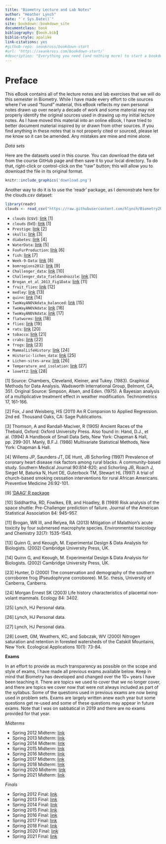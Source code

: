```yaml
--- 
title: "Biometry Lecture and Lab Notes"
author: "Heather Lynch"
date: "`r Sys.Date()`"
site: bookdown::bookdown_site
documentclass: book
bibliography: [book.bib]
biblio-style: apalike
link-citations: yes
#github-repo: seankross/bookdown-start
#url: 'http\://seankross.com/bookdown-start/'
#description: "Everything you need (and nothing more) to start a bookdown book."
---
```


# Preface {-}

This eBook contains all of the lecture notes and lab exercises that we will do this semester in Biometry. While I have made every effort to cite sources where I've used "found" material, this eBook reflects my own personal notes drawn up over nearly a decade of work and some material may not properly identify the original sources used in drawing up my initial lecture notes. As I have moved this material into an online eBook, I have tried to better document material inspired by or drawn from other sources. If you find anything in these notes that is not properly cited or sourced, please let me know so it can be amended. Any mistakes are mine and mine alone.

*Data sets*

Here are the datasets used in this course. You can download the data set from the course GitHub page and then save it to your local directory. To do that, right-click or control-click on the "raw" button; this will allow you to download the file in its original format.

```r
knitr::include_graphics('download.png')
```

Another way to do it is to use the 'readr' package, as I demonstrate here for the clouds.csv dataset:

```r
library(readr)
clouds <- read_csv("https://raw.githubusercontent.com/hlynch/Biometry2021/master/_data/clouds.csv")
```

* `clouds` (csv): [link](https://github.com/hlynch/Biometry2022/tree/master/_data/clouds.csv) [1]
* `clouds` (txt): [link](https://github.com/hlynch/Biometry2022/tree/master/_data/clouds.txt) [1]
* `Prestige`: [link](https://github.com/hlynch/Biometry2022/tree/master/_data/Prestige.csv) [2]
* `skulls`: [link](https://github.com/hlynch/Biometry2022/tree/master/_data/skulls.txt) [3]
* `diabetes`: [link](https://github.com/hlynch/Biometry2022/tree/master/_data/diabetes.csv) [4]
* `WaterData`: [link](https://github.com/hlynch/Biometry2022/tree/master/_data/WaterData.csv) [5]
* `FoxFurProduction`: [link](https://github.com/hlynch/Biometry2022/tree/master/_data/FoxFurProduction.csv) [6]  
* `fish`: [link](https://github.com/hlynch/Biometry2022/tree/master/_data/fish.txt) [7]
* `Week-9-Data`: [link](https://github.com/hlynch/Biometry2022/tree/master/_data/Week-9-Data.txt) [8]
* `bomregions2012`: [link](https://github.com/hlynch/Biometry2022/tree/master/_data/bomregions2012.csv) [9]
* `Challenger_data`: [link](https://github.com/hlynch/Biometry2022/tree/master/_data/Challenger_data.csv) [10]
* `Challenger_data_fieldandnozzle`: [link](https://github.com/hlynch/Biometry2022/tree/master/_data/Challenger_data_fieldandnozzle.csv) [10]
* `Brogan_et_al_2013_Fig1Data`: [link](https://github.com/hlynch/Biometry2022/tree/master/_data/Brogan_et_al_2013_Fig1Data.xlsx) [11]
* `fruit_flies`: [link](https://github.com/hlynch/Biometry2022/tree/master/_data/fruit_flies.csv) [12]
* `medley`: [link](https://github.com/hlynch/Biometry2022/tree/master/_data/medley.csv) [13]
* `quinn`: [link](https://github.com/hlynch/Biometry2022/tree/master/_data/quinn.csv) [14]
* `TwoWayANOVAdata_balanced`: [link](https://github.com/hlynch/Biometry2022/tree/master/_data/TwoWayANOVAdata_balanced.csv) [15]
* `TwoWayANOVAdata`: [link](https://github.com/hlynch/Biometry2022/tree/master/_data/TwoWayANOVAdata.csv) [16]
* `TwoWayANOVAdata`: [link](https://github.com/hlynch/Biometry2022/tree/master/_data/TwoWayANOVAdata.csv) [17]
* `flatworms`: [link](https://github.com/hlynch/Biometry2022/tree/master/_data/flatworms.csv) [18]
* `flies`: [link](https://github.com/hlynch/Biometry2022/tree/master/_data/flies.txt) [19]
* `rats`: [link](https://github.com/hlynch/Biometry2022/tree/master/_data/rats.txt) [20]
* `tobacco`: [link](https://github.com/hlynch/Biometry2022/tree/master/_data/tobacco.csv) [21]
* `crabs`: [link](https://github.com/hlynch/Biometry2022/tree/master/_data/crabs.csv) [22]
* `frogs`: [link](https://github.com/hlynch/Biometry2022/tree/master/_data/frogs.csv) [23]
* `MammalLifeHistory`: [link](https://github.com/hlynch/Biometry2022/tree/master/_data/MammalLifeHistory.csv) [24]
* `Historic-lichen_data`: [link](https://github.com/hlynch/Biometry2022/tree/master/_data/Historic-lichen-data.xls) [25]
* `Lichen-sites-area`: [link](https://github.com/hlynch/Biometry2022/tree/master/_data/Lichen-sites-area.xls) [26]
* `Temperature_and_isolation`: [link](https://github.com/hlynch/Biometry2022/tree/master/_data/Temperature_and_isolation.xls) [27]
* `lovett2`: [link](https://github.com/hlynch/Biometry2022/tree/master/_data/lovett2.csv) [28]

[1] Source: Chambers, Cleveland, Kleiner, and Tukey. (1983). Graphical Methods for Data Analysis. Wadsworth International Group, Belmont, CA, 351. Original Source: Simpson, Alsen, and Eden. (1975). A Bayesian analysis of a multiplicative treatment effect in weather modification. Technometrics 17, 161-166.

[2] Fox, J and Weisberg, HS (2011) An R Companion to Applied Regression. 2nd ed. Thousand Oaks, CA: Sage Publications.

[3] Thomson, A and Randall-Maciver, R (1905) Ancient Races of the Thebaid, Oxford: Oxford University Press. Also found in: Hand, D.J., et al. (1994) A Handbook of Small Data Sets, New York: Chapman & Hall, pp. 299-301. Manly, B.F.J. (1986) Multivariate Statistical Methods, New York: Chapman & Hall.

[4] Willems JP, Saunders JT, DE Hunt, JB Schorling (1997) Prevalence of coronary heart disease risk factors among rural blacks. A community-based study. Southern Medical Journal 90:814-820; and Schorling JB, Roach J, Siegel M, Baturka N, Hunt DE, Guterbock TM, Stewart HL (1997) A trial of church-based smoking cessation interventions for rural African Americans. Preventive Medicine 26:92-101.

[9] ['DAAG' R package](https://search.r-project.org/CRAN/refmans/DAAG/html/00Index.html)

[10] Siddhartha, RD, Fowlkes, EB, and Hoadley, B (1989) Risk analysis of the space shuttle: Pre-Challenger prediction of failure. Journal of the American Statistical Association 84: 945-957.

[11] Brogan, WR III, and Relyea, RA (2013) Mitigation of Malathion's acute toxicity by four submersed macrophyte species. Environmental toxicology and Chemistry 32(7): 1535-1543.

[13] Quinn G, and Keough, M. Experimental Design & Data Analysis for Biologists. (2002) Cambridge University Press, UK.

[14] Quinn G, and Keough, M. Experimental Design & Data Analysis for Biologists. (2002) Cambridge University Press, UK.

[23] Hunter, D (2000) The conservation and demography of the southern corroboree frog (Pseudophryne corroboree). M.Sc. thesis, University of Canberra, Canberra.

[24] Morgan Ernest SK (2003) Life history characteristics of placental non-volant mammals. Ecology 84: 3402.

[25] Lynch, HJ Personal data.

[26] Lynch, HJ Personal data.

[27] Lynch, HJ Personal data.

[28] Lovett, GM, Weathers, KC, and Sobczak, WV (2000) Nitrogen saturation and retention in forested watersheds of the Catskill Mountains, New York. Ecological Applications 10(1): 73-84.

**Exams**

In an effort to provide as much transparency as possible on the scope and style of exams, I have made all previous exams available below. Keep in mind that Biometry has developed and changed over the 10+ years I have been teaching it. There are topics we used to cover that we no longer cover, and there are topics we cover now that were not always included as part of the syllabus. Some of the questions used in previous exams are now being used in problem sets. Exams are largely written anew each year but some questions get re-used and some of these questions may appear in future exams. Note that I was on sabbatical in 2019 and there are no exams provided for that year.

*Midterms*

* Spring 2012 Midterm: [link](https://github.com/hlynch/Biometry2022/tree/master/_data/Midterm_exam_Spring2012.pdf)
* Spring 2013 Midterm: [link](https://github.com/hlynch/Biometry2022/tree/master/_data/Midterm_exam_Spring2013.pdf)
* Spring 2014 Midterm: [link](https://github.com/hlynch/Biometry2022/tree/master/_data/Midterm_exam_Spring2014.pdf)
* Spring 2015 Midterm: [link](https://github.com/hlynch/Biometry2022/tree/master/_data/Midterm_exam_Spring2015.pdf)
* Spring 2016 Midterm: [link](https://github.com/hlynch/Biometry2022/tree/master/_data/Midterm_exam_Spring2016.pdf)
* Spring 2017 Midterm: [link](https://github.com/hlynch/Biometry2022/tree/master/_data/Midterm_exam_Spring2017.pdf)
* Spring 2018 Midterm: [link](https://github.com/hlynch/Biometry2022/tree/master/_data/Midterm_exam_Spring2018.pdf)
* Spring 2020 Midterm: [link](https://github.com/hlynch/Biometry2022/tree/master/_data/Midterm_exam_Spring2020.pdf)
* Spring 2021 Midterm: [link](https://github.com/hlynch/Biometry2022/tree/master/_data/Midterm_exam_Spring2021.pdf)

*Finals*

* Spring 2012 Final: [link](https://github.com/hlynch/Biometry2022/tree/master/_data/Final_exam_Spring2012.pdf)
* Spring 2013 Final: [link](https://github.com/hlynch/Biometry2022/tree/master/_data/Final_exam_Spring2013.pdf)
* Spring 2014 Final: [link](https://github.com/hlynch/Biometry2022/tree/master/_data/Final_exam_Spring2014.pdf)
* Spring 2015 Final: [link](https://github.com/hlynch/Biometry2022/tree/master/_data/Final_exam_Spring2015.pdf)
* Spring 2016 Final: [link](https://github.com/hlynch/Biometry2022/tree/master/_data/Final_exam_Spring2016.pdf)
* Spring 2017 Final: [link](https://github.com/hlynch/Biometry2022/tree/master/_data/Final_exam_Spring2017.pdf)
* Spring 2018 Final: [link](https://github.com/hlynch/Biometry2022/tree/master/_data/Final_exam_Spring2018.pdf)
* Spring 2020 Final: [link](https://github.com/hlynch/Biometry2022/tree/master/_data/Final_exam_Spring2020.pdf)
* Spring 2021 Final: [link](https://github.com/hlynch/Biometry2022/tree/master/_data/Final_exam_Spring2021.pdf)

